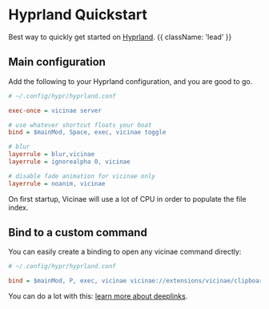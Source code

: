 # Hyprland Quickstart

Best way to quickly get started on [Hyprland](https://hypr.land/). {{ className: 'lead' }}

## Main configuration

Add the following to your Hyprland configuration, and you are good to go.

```ini
# ~/.config/hypr/hyprland.conf

exec-once = vicinae server

# use whatever shortcut floats your boat
bind = $mainMod, Space, exec, vicinae toggle

# blur
layerrule = blur,vicinae
layerrule = ignorealpha 0, vicinae

# disable fade animation for vicinae only
layerrule = noanim, vicinae
```

<Note>
On first startup, Vicinae will use a lot of CPU in order to populate the file index.
</Note>

## Bind to a custom command

You can easily create a binding to open any vicinae command directly:

```ini
# ~/.config/hypr/hyprland.conf

bind = $mainMod, P, exec, vicinae vicinae://extensions/vicinae/clipboard/history
```

You can do a lot with this: [learn more about deeplinks](/deeplinks).
